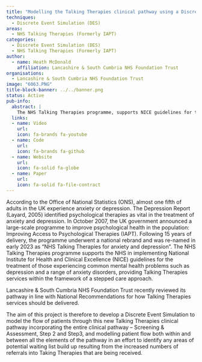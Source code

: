 ```yaml
---
title: "Modelling the Talking Therapies clinical pathway using a Discrete Event Simulation"
techniques:
  - Discrete Event Simulation (DES)
areas:
  - NHS Talking Therapies (Formerly IAPT)
categories:
  - Discrete Event Simulation (DES)
  - NHS Talking Therapies (Formerly IAPT)
author:
  - name: Heath McDonald
    affiliation: Lancashire & South Cumbria NHS Foundation Trust
organisations:
  - Lancashire & South Cumbria NHS Foundation Trust
image: "6063.PNG"
title-block-banner: ../../banner.png
status: Active
pub-info:
  abstract: |
    The NHS Talking Therapies programme, supports NICE guidelines for treating anxiety and depression. The aim is to develop a Discrete Event Simulation to model patient flow through the new clinical pathway. This project will identify potential waiting list build-ups due to increased referrals into Talking Therapies.
  links:
  - name: Video
    url:
    icon: fa-brands fa-youtube
  - name: Code
    url:
    icon: fa-brands fa-github
  - name: Website
    url:
    icon: fa-solid fa-globe
  - name: Paper
    url:
    icon: fa-solid fa-file-contract
---
```


According to the Office of National Statistics (ONS), almost one fifth of adults in the UK experience anxiety or depression. The Depression Report (Layard, 2005) identified psychological therapies as vital in the treatment of anxiety and depression. In October 2007, the UK government announced a large-scale programme to improve psychological health in the population: Improving Access to Psychological Therapies (IAPT).
Following 15 years of delivery, the programme underwent a national rebrand and was re-named in early 2023 as “NHS Talking Therapies for anxiety and depression”. The NHS Talking Therapies programme supports the NHS in implementing National Institute for Health and Clinical Excellence (NICE) guidelines for the treatment of those experiencing common mental health problems such as depression and a range of anxiety disorders, providing Talking Therapies services within the framework of a stepped care approach.

Lancashire & South Cumbria NHS Foundation Trust recently reviewed its pathway in line with National Recommendations for how Talking Therapies services should be delivered.

The aim of this project is therefore to develop a Discrete Event Simulation to model the flow of patients through this new Talking Therapies clinical pathway incorporating the entire clinical pathway – Screening & Assessment, Step 2 and Step3, and modelling patient flow both within and between all the elements of the pathway in an effort to identify any areas of potential waiting list build up resulting from the increased numbers of referrals into Taking Therapies that are being received.
